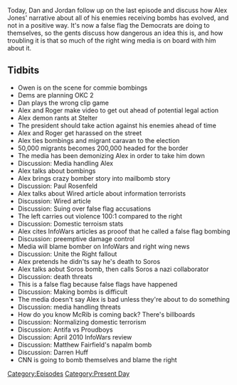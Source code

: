 {{Episode
    | title           = October 24, 2018
    | caption         = [https://knowledgefight.libsyn.com/knowledge-fight-october-24-2018 Listen to this episode on Libsyn]
    | episodeNumber   = 221
    | length          = 01:48:40
    | airDate         = October 26, 2018
    | coverageDate    = October 24, 2018
    | episodeType     = [[:Category:Present Day|Present Day]]
    | appearance      = [[Owen Shroyer]], [[Roger Stone]], [[Paul Rosenfeld]], [[George Soros]], [[Brian Stelter]], [[Matthew Fairfield]], [[Darren Huff]]
    | previousEpisode = [[220: October 23, 2018]]
    | nextEpisode     = [[222: March 15-19, 2009]]
}}

{{Stub}}

Today, Dan and Jordan follow up on the last episode and discuss how Alex Jones' narrative about all of his enemies receiving bombs has evolved, and not in a positive way. It's now a false flag the Democrats are doing to themselves, so the gents discuss how dangerous an idea this is, and how troubling it is that so much of the right wing media is on board with him about it.

==Tidbits==

*Owen is on the scene for commie bombings
*Dems are planning OKC 2
*Dan plays the wrong clip game
*Alex and Roger make video to get out ahead of potential legal action
*Alex demon rants at Stelter
*The president should take action against his enemies ahead of time
*Alex and Roger get harassed on the street
*Alex ties bombings and migrant caravan to the election
*50,000 migrants becomes 200,000 headed for the border
*The media has been demonizing Alex in order to take him down
*Discussion: Media handling Alex
*Alex talks about bombings
*Alex brings crazy bomber story into mailbomb story
*Discussion: Paul Rosenfeld
*Alex talks about Wired article about information terrorists
*Discussion: Wired article
*Discussion: Suing over false flag accusations
*The left carries out violence 100:1 compared to the right
*Discussion: Domestic terroism stats
*Alex cites InfoWars articles as prooof that he called a false flag bombing
*Discussion: preemptive damage control
*Media will blame bomber on InfoWars and right wing news
*Discussion: Unite the Right fallout
*Alex pretends he didn'ts say he's death to Soros
*Alex talks aobut Soros bomb, then calls Soros a nazi collaborator
*Discussion: death threats
*This is a false flag because false flags have happened
*Discussion: Making bombs is difficult
*The media doesn't say Alex is bad unless they're about to do something
*Discussion: media handling threats
*How do you know McRib is coming back? There's billboards
*Discussion: Normalizing domestic terrorism
*Discussion: Antifa vs Proudboys
*Discussion: April 2010 InfoWars review
*Discussion: Matthew Fairfield's napalm bomb
*Discussion: Darren Huff
*CNN is going to bomb themselves and blame the right

[[Category:Episodes]]
[[Category:Present Day]]